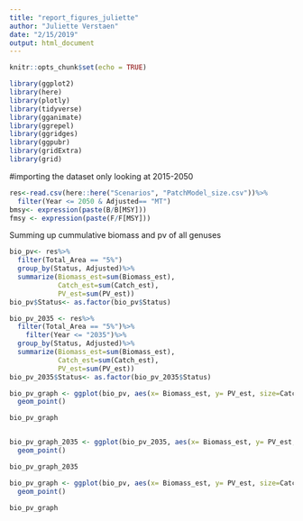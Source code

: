 ```yaml
---
title: "report_figures_juliette"
author: "Juliette Verstaen"
date: "2/15/2019"
output: html_document
---
```


```r
knitr::opts_chunk$set(echo = TRUE)
```


```r
library(ggplot2)
library(here)
library(plotly)
library(tidyverse)
library(gganimate)
library(ggrepel)
library(ggridges)
library(ggpubr)
library(gridExtra)
library(grid)
```

#importing the dataset only looking at 2015-2050
```r
res<-read.csv(here::here("Scenarios", "PatchModel_size.csv"))%>%
  filter(Year <= 2050 & Adjusted== "MT")
bmsy<- expression(paste(B/B[MSY]))
fmsy <- expression(paste(F/F[MSY]))

```

Summing up cummulative biomass and pv of all genuses 
```r

bio_pv<- res%>%
  filter(Total_Area == "5%")
  group_by(Status, Adjusted)%>%
  summarize(Biomass_est=sum(Biomass_est), 
            Catch_est=sum(Catch_est), 
            PV_est=sum(PV_est))
bio_pv$Status<- as.factor(bio_pv$Status)

bio_pv_2035 <- res%>%
  filter(Total_Area == "5%")%>%
    filter(Year <= "2035")%>%
  group_by(Status, Adjusted)%>%
  summarize(Biomass_est=sum(Biomass_est), 
            Catch_est=sum(Catch_est), 
            PV_est=sum(PV_est))
bio_pv_2035$Status<- as.factor(bio_pv_2035$Status)


```



```r

bio_pv_graph <- ggplot(bio_pv, aes(x= Biomass_est, y= PV_est, size=Catch_est, color = Status)) +
  geom_point()

bio_pv_graph


bio_pv_graph_2035 <- ggplot(bio_pv_2035, aes(x= Biomass_est, y= PV_est, size=Catch_est, color = Status)) +
  geom_point()

bio_pv_graph_2035

```


```r
bio_pv_graph <- ggplot(bio_pv, aes(x= Biomass_est, y= PV_est, size=Catch_est, color = Status)) +
  geom_point()

bio_pv_graph

```


